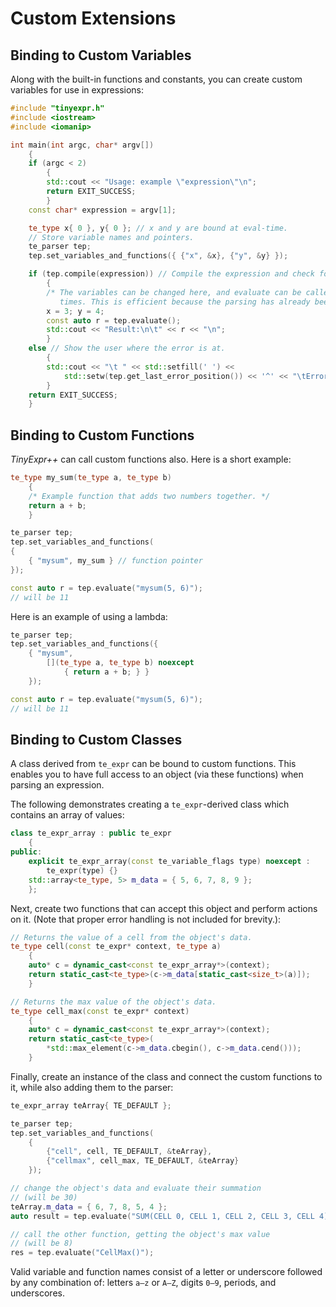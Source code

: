 # Custom Extensions

## Binding to Custom Variables {-#custom-variables}

::: {.minipage data-latex="{\textwidth}"}
Along with the built-in functions and constants, you can create custom variables\index{variables!binding to custom}  for use in expressions:

```.cpp
#include "tinyexpr.h"
#include <iostream>
#include <iomanip>

int main(int argc, char* argv[])
    {
    if (argc < 2)
        {
        std::cout << "Usage: example \"expression\"\n";
        return EXIT_SUCCESS;
        }
    const char* expression = argv[1];

    te_type x{ 0 }, y{ 0 }; // x and y are bound at eval-time.
    // Store variable names and pointers.
    te_parser tep;
    tep.set_variables_and_functions({ {"x", &x}, {"y", &y} });

    if (tep.compile(expression)) // Compile the expression and check for errors.
        {
        /* The variables can be changed here, and evaluate can be called multiple
           times. This is efficient because the parsing has already been done.*/
        x = 3; y = 4;
        const auto r = tep.evaluate();
        std::cout << "Result:\n\t" << r << "\n";
        }
    else // Show the user where the error is at.
        {
        std::cout << "\t " << std::setfill(' ') <<
            std::setw(tep.get_last_error_position()) << '^' << "\tError here\n";
        }
    return EXIT_SUCCESS;
    }
```
:::

::: {.minipage data-latex="{\textwidth}"}
## Binding to Custom Functions {-}

*TinyExpr++* can call custom functions\index{functions!binding to custom} also. Here is a short example:

```.cpp
te_type my_sum(te_type a, te_type b)
    {
    /* Example function that adds two numbers together. */
    return a + b;
    }

te_parser tep;
tep.set_variables_and_functions(
{
    { "mysum", my_sum } // function pointer
});

const auto r = tep.evaluate("mysum(5, 6)");
// will be 11
```

Here is an example of using a lambda:

```.cpp
te_parser tep;
tep.set_variables_and_functions({
    { "mysum",
        [](te_type a, te_type b) noexcept
            { return a + b; } }
    });

const auto r = tep.evaluate("mysum(5, 6)");
// will be 11
```
:::

::: {.minipage data-latex="{\textwidth}"}
## Binding to Custom Classes {-#custom-classes}

A class derived from `te_expr` can be bound to custom functions\index{classes!binding to custom}. This enables you to
have full access to an object (via these functions) when parsing an expression.

The following demonstrates creating a `te_expr`-derived class which contains an array of values:

```.cpp
class te_expr_array : public te_expr
    {
public:
    explicit te_expr_array(const te_variable_flags type) noexcept :
        te_expr(type) {}
    std::array<te_type, 5> m_data = { 5, 6, 7, 8, 9 };
    };
```

Next, create two functions that can accept this object and perform
actions on it. (Note that proper error handling is not included for brevity.):

```.cpp
// Returns the value of a cell from the object's data.
te_type cell(const te_expr* context, te_type a)
    {
    auto* c = dynamic_cast<const te_expr_array*>(context);
    return static_cast<te_type>(c->m_data[static_cast<size_t>(a)]);
    }

// Returns the max value of the object's data.
te_type cell_max(const te_expr* context)
    {
    auto* c = dynamic_cast<const te_expr_array*>(context);
    return static_cast<te_type>(
        *std::max_element(c->m_data.cbegin(), c->m_data.cend()));
    }
```

Finally, create an instance of the class and connect the custom functions to it,
while also adding them to the parser:

```.cpp
te_expr_array teArray{ TE_DEFAULT };

te_parser tep;
tep.set_variables_and_functions(
    {
        {"cell", cell, TE_DEFAULT, &teArray},
        {"cellmax", cell_max, TE_DEFAULT, &teArray}
    });

// change the object's data and evaluate their summation
// (will be 30)
teArray.m_data = { 6, 7, 8, 5, 4 };
auto result = tep.evaluate("SUM(CELL 0, CELL 1, CELL 2, CELL 3, CELL 4)");

// call the other function, getting the object's max value
// (will be 8)
res = tep.evaluate("CellMax()");
```

:::: {.notesection data-latex=""}
Valid variable and function names consist of a letter or underscore followed by any combination
of: letters `a–z` or `A–Z`, digits `0–9`, periods, and underscores.
::::
:::
